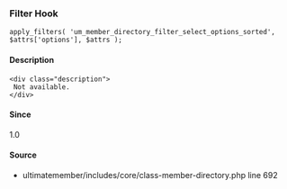 
### Filter Hook    
    
```
apply_filters( 'um_member_directory_filter_select_options_sorted', $attrs['options'], $attrs );
```

#### Description
    <div class="description">
     Not available.
    </div>

#### Since
<div class="description">
1.0
</div>

#### Source
  - <Link href="/developer/files/includes-core-class-member-directory#source-view.692">ultimatemember/includes/core/class-member-directory.php</Link> <Link href="/developer/files/includes-core-class-member-directory#source-view.692">line 692</Link>

